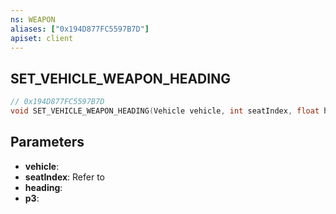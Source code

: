 ```yaml
---
ns: WEAPON
aliases: ["0x194D877FC5597B7D"]
apiset: client
---
```

## SET_VEHICLE_WEAPON_HEADING

```c
// 0x194D877FC5597B7D
void SET_VEHICLE_WEAPON_HEADING(Vehicle vehicle, int seatIndex, float heading, BOOL p3);
```


## Parameters
* **vehicle**:
* **seatIndex**: Refer to <EmbeddedEnum name="eVehicleSeat" />
* **heading**:
* **p3**:
